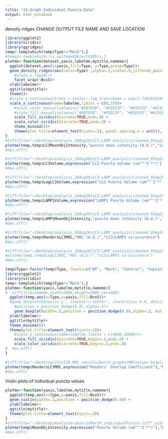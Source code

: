```yaml
---
title: "21-Graph-Individual-Puncta-Data"
output: html_notebook
---
```


density ridges
*CHANGE OUTPUT FILE NAME AND SAVE LOCATION*
```r
library(ggplot2)
library(viridis)
library(ggridges)
temp<-temp[which(temp$Type!="Mock"),]
#temp2<-temp[which(!is.na(temp$ObjectId3D)),]
plotme<-function(dataset,yaxis,labelme,mytitle,nameme){
  ggplot(dataset,aes(x=yaxis,fill=Type, y=Type,group=Type))+
  geom_density_ridges(aes(color=Type) ,alpha=.5,scale=.5,jittered_points=TRUE,position="raincloud",scale=.2,point_size=.5) +
    #scale_x_log10()+
    facet_wrap(~BvsS)+
  xlab(labelme)+
  ggtitle(mytitle)+
  theme()+
  #scale_x_continuous(trans = scales::log_trans(base = exp(2.718281828459)))+
  scale_x_continuous(name=labelme,limits = c(0,15))+
    #scale_color_manual(values=c("#EB7D5B", "#FED23F", "#B5D33D","#6CA2EA","#442288"))+
    #scale_fill_manual(values=c("#EB7D5B", "#FED23F", "#B5D33D","#6CA2EA","#442288"))
    scale_fill_viridis(discrete=TRUE,end=.9) +
    scale_color_viridis(discrete=TRUE,end=.9) +
    theme_minimal()+
    theme(plot.title=element_text(hjust=.5), panel.spacing.x = unit(4, "lines"))
}
#tiff(file="~/Desktop/analysis_20Aug20/LC3-LAMP_analysis/cleaned_9Sep20/graphs/LC3MeanObjIntensity_rep2-3-dataset_zoom_21Sep20.tiff",width=2800,height=2800,res=600)
plotme(temp,temp$LC3MeanObjIntensity,"puncta mean intensity (A.U.)","LC3 Puncta Mean Intensity")
#dev.off()

#tiff(file="~/Desktop/analysis_20Aug20/LC3-LAMP_analysis/cleaned_9Sep20/graphs/LC3punctaVol_rep2-3-dataset_zoom0-15_21Sep20.tiff",width=3000,height=3000,res=600)
plotme(temp,temp$LC3Volume,expression("LC3 Puncta Volume (um"^'3'*")"),"LC3 Puncta Volumes")
#dev.off()

#tiff(file="~/Desktop/analysis_20Aug20/LC3-LAMP_analysis/cleaned_9Sep20/graphs/LC3punctaVol_rep2-3-logScale-dataset_21Sep20.tiff",width=3000,height=3000,res=600)
plotme(temp,temp$LogLC3Volume,expression("LC3 Puncta Volume (um"^'3'*")"),"LC3 Puncta Volumes")
#dev.off()

#tiff(file="~/Desktop/analysis_20Aug20/LC3-LAMP_analysis/cleaned_9Sep20/graphs/LAMP1IndVol_rep2-3-dataset_21Sep20.tiff",width=3000,height=3000,res=600)
plotme(temp,temp$LAMP1Volume,expression("LAMP1 Puncta Volume (um"^'3'*")"),"LAMP1 Puncta Volumes")
#dev.off()

#tiff(file="~/Desktop/analysis_20Aug20/LC3-LAMP_analysis/cleaned_9Sep20/graphs/LAMP1MeanObjIntensity_rep2-3-dataset_21Sep20.tiff",width=3000,height=3000,res=600)
plotme(temp,temp$LAMP1MeanObjIntensity,"puncta mean intensity (A.U.)","LAMP1 Puncta Mean Intensity")
#dev.off()

#tiff(file="~/Desktop/analysis_20Aug20/LC3-LAMP_analysis/cleaned_9Sep20/graphs/MandersLC3MOC_rep2-3-dataset_21Sep20.tiff",width=3000,height=3000,res=600)
plotme(temp,temp$MandersLC3MOC,"MOC (A.U.)","LC3/LAMP1 co-occurence")
#dev.off()

#tiff(file="~/Desktop/analysis_20Aug20/LC3-LAMP_analysis/cleaned_9Sep20/graphs/MandersLC3MOC-logScale_combined-dataset_9Sep20.tiff",width=3000,height=3000,res=600)
#plotme(temp,temp$LogLC3MOC,"MOC (A.U.)","LC3/LAMP1 co-occurence")
#dev.off()
```

```r
temp$Type<-factor(temp$Type, levels=c("WT", "Mock", "Control", "tepsin", "AP4E1"))
library(ggplot2)
library(viridis)
temp<-temp[which(temp$Type!="Mock"),]
plotme<-function(yaxis,labelme,mytitle,nameme){
#  tiff(file=nameme,width=2800,height=2800,res=600)
  ggplot(temp,aes(x=Type,y=yaxis,fill=BvsS))+
  #geom_dotplot(binaxis='y', stackdir='center', stackratio= 0.8, dotsize = 0.25,
    #position = position_dodge(0.9),alpha=.5)+
    geom_boxplot(width=.5,position = position_dodge(0.9),alpha=.5, outlier.shape = NA) +
  ylab(labelme)+
  ggtitle(mytitle)+
  theme_minimal()+
  theme(plot.title=element_text(hjust=.5))+
    #scale_y_continuous(name=labelme,limits = c(4000,10000))+
    scale_fill_viridis(discrete=TRUE,begin=.2,end=.8) +
    scale_color_viridis(discrete=TRUE,begin=.2,end=.8)
#  dev.off()
}

#tiff(file="~/Desktop/23Jul20_MOC_results/batch-graphs/MOCvalues-boxplot_21Feb20-dataset-run2_23Jul20.tif",width=2800,height=2800,res=600)
plotme(temp$MandersLC3MOC,expression("Manders' Overlap Coefficient"),"LC3/LAMP1 co-occurence")
#dev.off()

```

Violin plots of individual puncta values

```r
plotme<-function(yaxis,labelme,mytitle,nameme){
  ggplot(temp,aes(x=Type,y=yaxis,fill=BvsS))+
  geom_violin(width=.2,position = position_dodge(0.9)) +
  ylab(labelme)+
  ggtitle(mytitle)+
  theme(plot.title=element_text(hjust=.5))
}
#tiff(file="~/Desktop/Analyzed-data/11Mar20_individualPuncta.tiff",width=2800,height=2800,res=600)
plotme(temp$MeanObjIntensity,expression("Puncta Volume (um"^'3'*")"),"Puncta Volumes")
#dev.off()
```
